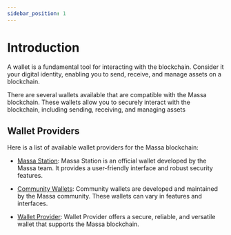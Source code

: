 ```yaml
---
sidebar_position: 1
---
```


# Introduction

A wallet is a fundamental tool for interacting with the blockchain.
Consider it your digital identity, enabling you to send, receive, and manage assets on a blockchain.

There are several wallets available that are compatible with the Massa blockchain.
These wallets allow you to securely interact with the blockchain, including sending, receiving, and managing assets

## Wallet Providers

Here is a list of available wallet providers for the Massa blockchain:

- [Massa Station](/docs/wallet/massa-station): Massa Station is an official wallet developed by the Massa team. It provides a user-friendly interface and robust security features.

- [Community Wallets](/docs/wallet/community-wallets): Community wallets are developed and maintained by the Massa community. These wallets can vary in features and interfaces.

- [Wallet Provider](/docs/wallet/wallet-provider): Wallet Provider offers a secure, reliable, and versatile wallet that supports the Massa blockchain.
